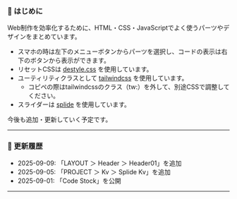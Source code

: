 ### 📖 はじめに

Web制作を効率化するために、HTML・CSS・JavaScriptでよく使うパーツやデザインをまとめています。

- スマホの時は左下のメニューボタンからパーツを選択し、コードの表示は右下のボタンから表示ができます。
- リセットCSSは <a href="https://nicolas-cusan.github.io/destyle.css/" target="_blank" rel="noopener noreferrer">destyle.css</a> を使用しています。
- ユーティリティクラスとして <a href="https://tailwindcss.com/" target="_blank" rel="noopener noreferrer">tailwindcss</a> を使用しています。
  - コピペの際はtailwindcssのクラス（tw:）を外して、別途CSSで調整してください。
- スライダーは <a href="https://ja.splidejs.com/" target="_blank" rel="noopener noreferrer">splide</a> を使用しています。

今後も追加・更新していく予定です。

---

### 📝 更新履歴

- 2025-09-09: 「LAYOUT ＞ Header ＞ Header01」を追加
- 2025-09-05: 「PROJECT ＞ Kv ＞ Splide Kv」を追加
- 2025-09-01: 「Code Stock」を公開

---
